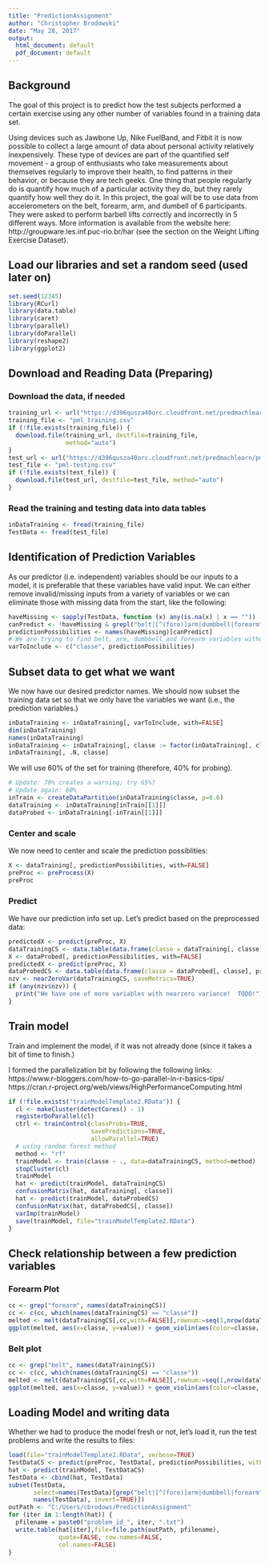 ```yaml
---
title: "PredictionAssignment"
author: "Christopher Brodowski"
date: "May 28, 2017"
output:
  html_document: default
  pdf_document: default
---
```

## Background
The goal of this project is to predict how the test subjects performed a certain exercise using any other number of variables found in a training data set.

Using devices such as Jawbone Up, Nike FuelBand, and Fitbit it is now possible to collect a large amount of data about personal activity relatively inexpensively. These type of devices are part of the quantified self movement - a group of enthusiasts who take measurements about themselves regularly to improve their health, to find patterns in their behavior, or because they are tech geeks. One thing that people regularly do is quantify how much of a particular activity they do, but they rarely quantify how well they do it. In this project, the goal will be to use data from accelerometers on the belt, forearm, arm, and dumbell of 6 participants. They were asked to perform barbell lifts correctly and incorrectly in 5 different ways. More information is available from the website here: http://groupware.les.inf.puc-rio.br/har (see the section on the Weight Lifting Exercise Dataset).

## Load our libraries and set a random seed (used later on)
```r
set.seed(12345)
library(RCurl)
library(data.table)
library(caret)
library(parallel)
library(doParallel)
library(reshape2)
library(ggplot2)
```
## Download and Reading Data (Preparing)

### Download the data, if needed
```r
training_url <- url("https://d396qusza40orc.cloudfront.net/predmachlearn/pml-training.csv")
training_file <- "pml_training.csv"
if (!file.exists(training_file)) {
  download.file(training_url, destfile=training_file,
                method="auto")
}
test_url <- url("https://d396qusza40orc.cloudfront.net/predmachlearn/pml-testing.csv")
test_file <- "pml-testing.csv"
if (!file.exists(test_file)) {
  download.file(test_url, destfile=test_file, method="auto")
}
```
### Read the training and testing data into data tables
```r
inDataTraining <- fread(training_file)
TestData <- fread(test_file)
```
## Identification of Prediction Variables
As our predictor (i.e. independent) variables should be our inputs to a model, it is preferable that these variables have valid input.  We can either remove invalid/missing inputs from a variety of variables or we can eliminate those with missing data from the start, like the following:
```r
haveMissing <- sapply(TestData, function (x) any(is.na(x) | x == ""))
canPredict <- !haveMissing & grepl("belt|[^(fore)]arm|dumbbell|forearm", names(haveMissing))
predictionPossibilities <- names(haveMissing)[canPredict]
# We are trying to find belt, arm, dumbbell and forearm variables without missing data
varToInclude <- c("classe", predictionPossibilities)
```
## Subset data to get what we want
We now have our desired predictor names.  We should now subset the training data set so that we only have the variables we want (i.e., the prediction variables.)
```r
inDataTraining <- inDataTraining[, varToInclude, with=FALSE]
dim(inDataTraining)
names(inDataTraining)
inDataTraining <- inDataTraining[, classe := factor(inDataTraining[, classe])]
inDataTraining[, .N, classe]
```
We will use 60% of the set for training (therefore, 40% for probing).
```r
# Update: 70% creates a warning; try 65%?  
# Update again: 60%
inTrain <- createDataPartition(inDataTraining$classe, p=0.6)
dataTraining <- inDataTraining[inTrain[[1]]]
dataProbed <- inDataTraining[-inTrain[[1]]]
```
### Center and scale
We now need to center and scale the prediction possiblities:
```r
X <- dataTraining[, predictionPossibilities, with=FALSE]
preProc <- preProcess(X)
preProc
```
### Predict
We have our prediction info set up.  Let's predict based on the preprocessed data:
```r
predictedX <- predict(preProc, X)
dataTrainingCS <- data.table(data.frame(classe = dataTraining[, classe], predictedX))
X <- dataProbed[, predictionPossibilities, with=FALSE]
predictedX <- predict(preProc, X)
dataProbedCS <- data.table(data.frame(classe = dataProbed[, classe], predictedX))
nzv <- nearZeroVar(dataTrainingCS, saveMetrics=TRUE)
if (any(nzv$nzv)) {
  print("We have one of more variables with nearzero variance!  TODO!")
}
```
## Train model
Train and implement the model, if it was not already done (since it takes a bit of time to finish.)  

I formed the parallelization bit by following the following links:
https://www.r-bloggers.com/how-to-go-parallel-in-r-basics-tips/
https://cran.r-project.org/web/views/HighPerformanceComputing.html
```r
if (!file.exists("trainModelTemplate2.RData")) {
  cl <- makeCluster(detectCores() - 1)
  registerDoParallel(cl)
  ctrl <- trainControl(classProbs=TRUE,
                       savePredictions=TRUE,
                       allowParallel=TRUE)
  # using random forest method
  method <- "rf"
  trainModel <- train(classe ~ ., data=dataTrainingCS, method=method)
  stopCluster(cl)
  trainModel
  hat <- predict(trainModel, dataTrainingCS)
  confusionMatrix(hat, dataTraining[, classe])
  hat <- predict(trainModel, dataProbedCS)
  confusionMatrix(hat, dataProbedCS[, classe])
  varImp(trainModel)
  save(trainModel, file="trainModelTemplate2.RData")
}
```
## Check relationship between a few prediction variables
### Forearm Plot
```r
cc <- grep("forearm", names(dataTrainingCS))
cc <- c(cc, which(names(dataTrainingCS) == "classe"))
melted <- melt(dataTrainingCS[,cc,with=FALSE][,rownum:=seq(1,nrow(dataTrainingCS))], id.vars=c("rownum", "classe"))
ggplot(melted, aes(x=classe, y=value)) + geom_violin(aes(color=classe, fill=classe),alpha=0.5)
```
### Belt plot
```r
cc <- grep("belt", names(dataTrainingCS))
cc <- c(cc, which(names(dataTrainingCS) == "classe"))
melted <- melt(dataTrainingCS[,cc,with=FALSE][,rownum:=seq(1,nrow(dataTrainingCS))], id.vars=c("rownum", "classe"))
ggplot(melted, aes(x=classe, y=value)) + geom_violin(aes(color=classe, fill=classe),alpha=0.5)
```
## Loading Model and writing data
Whether we had to produce the model fresh or not, let's load it, run the test problems and write the results to files:
```r
load(file="trainModelTemplate2.RData", verbose=TRUE)
TestDataCS <- predict(preProc, TestData[, predictionPossibilities, with=FALSE])
hat <- predict(trainModel, TestDataCS)
TestData <- cbind(hat, TestData)
subset(TestData, 
       select=names(TestData)[grep("belt|[^(fore)]arm|dumbbell|forearm", 
       names(TestData), invert=TRUE)])
outPath <- "C:/Users/cbrodows/PredictionAssignment"
for (iter in 1:length(hat)) {
  pfilename = paste0("problem_id_", iter, ".txt")
  write.table(hat[iter],file=file.path(outPath, pfilename), 
              quote=FALSE, row.names=FALSE, 
              col.names=FALSE)
}
```
 